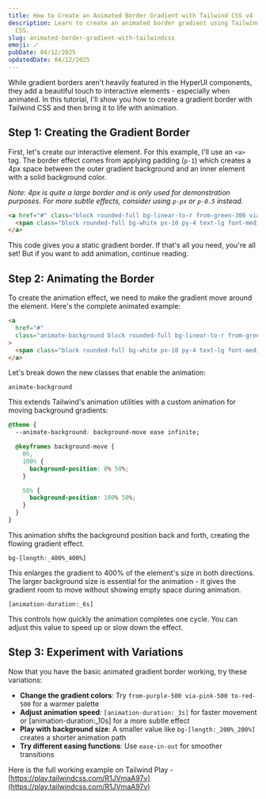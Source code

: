 ```yaml
---
title: How to Create an Animated Border Gradient with Tailwind CSS v4
description: Learn to create an animated border gradient using Tailwind CSS without custom
  CSS.
slug: animated-border-gradient-with-tailwindcss
emoji: 🪄
pubDate: 04/12/2025
updatedDate: 04/12/2025
---
```



<BaseAd />

While gradient borders aren't heavily featured in the HyperUI components, they
add a beautiful touch to interactive elements - especially when animated. In
this tutorial, I'll show you how to create a gradient border with Tailwind CSS
and then bring it to life with animation.

## Step 1: Creating the Gradient Border

First, let's create our interactive element. For this example, I'll use an `<a>`
tag. The border effect comes from applying padding (`p-1`) which creates a 4px
space between the outer gradient background and an inner element with a solid
background color.

_Note: 4px is quite a large border and is only used for demonstration purposes.
For more subtle effects, consider using `p-px` or `p-0.5` instead._

```html
<a href="#" class="block rounded-full bg-linear-to-r from-green-300 via-blue-600 to-red-300 p-1">
  <span class="block rounded-full bg-white px-10 py-4 text-lg font-medium"> Hello there 👋 </span>
</a>
```

This code gives you a static gradient border. If that's all you need, you're all
set! But if you want to add animation, continue reading.

## Step 2: Animating the Border

To create the animation effect, we need to make the gradient move around the
element. Here's the complete animated example:

```html
<a
  href="#"
  class="animate-background block rounded-full bg-linear-to-r from-green-300 via-blue-600 to-red-300 bg-size-[400%_400%] p-1 [animation-duration:6s]"
>
  <span class="block rounded-full bg-white px-10 py-4 text-lg font-medium"> Hello there 👋 </span>
</a>
```

Let's break down the new classes that enable the animation:

`animate-background`

This extends Tailwind's animation utilities with a custom animation for moving
background gradients:

```css
@theme {
  --animate-background: background-move ease infinite;

  @keyframes background-move {
    0%,
    100% {
      background-position: 0% 50%;
    }

    50% {
      background-position: 100% 50%;
    }
  }
}
```

This animation shifts the background position back and forth, creating the
flowing gradient effect.

`bg-[length:_400%_400%]`

This enlarges the gradient to 400% of the element's size in both directions. The
larger background size is essential for the animation - it gives the gradient
room to move without showing empty space during animation.

`[animation-duration:_6s]`

This controls how quickly the animation completes one cycle. You can adjust this
value to speed up or slow down the effect.

## Step 3: Experiment with Variations

Now that you have the basic animated gradient border working, try these
variations:

- **Change the gradient colors**: Try `from-purple-500 via-pink-500 to-red-500`
  for a warmer palette
- **Adjust animation speed**: `[animation-duration:_3s]` for faster movement or
  [animation-duration:_10s] for a more subtle effect
- **Play with background size**: A smaller value like `bg-[length:_200%_200%]`
  creates a shorter animation path
- **Try different easing functions**: Use `ease-in-out` for smoother transitions

Here is the full working example on Tailwind Play -
[https://play.tailwindcss.com/R1JVmaA97v](https://play.tailwindcss.com/R1JVmaA97v)
